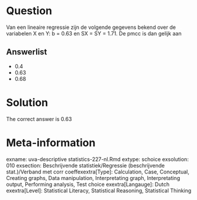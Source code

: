 Question
========

Van een lineaire regressie zijn de volgende gegevens bekend over de variabelen X en Y: b = 0.63 en SX = SY = 1.71. De pmcc is dan gelijk aan 

Answerlist
----------
* 0.4
* 0.63
* 0.68

Solution
========

The correct answer is  0.63 

Meta-information
================
exname: uva-descriptive statistics-227-nl.Rmd 
extype: schoice 
exsolution: 010 
exsection: Beschrijvende statistiek/Regressie (beschrijvende stat.)/Verband met corr coeffexextra[Type]: Calculation, Case, Conceptual, Creating graphs, Data manipulation, Interpretating graph, Interpretating output, Performing analysis, Test choice 
exextra[Langauge]: Dutch 
exextra[Level]: Statistical Literacy, Statistical Reasoning, Statistical Thinking 
